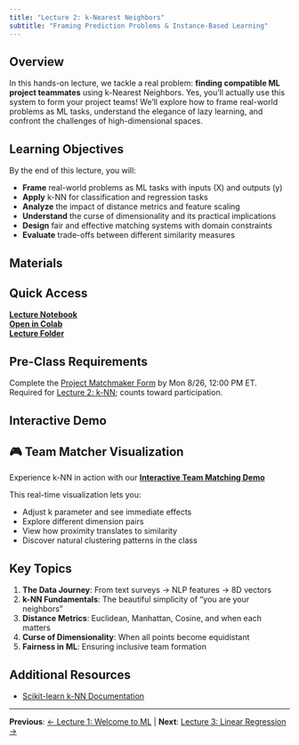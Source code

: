 ```yaml
---
title: "Lecture 2: k-Nearest Neighbors"
subtitle: "Framing Prediction Problems & Instance-Based Learning"
---
```


## Overview

In this hands-on lecture, we tackle a real problem: **finding compatible ML project teammates** using k-Nearest Neighbors. Yes, you'll actually use this system to form your project teams! We'll explore how to frame real-world problems as ML tasks, understand the elegance of lazy learning, and confront the challenges of high-dimensional spaces.

## Learning Objectives

By the end of this lecture, you will:

- **Frame** real-world problems as ML tasks with inputs (X) and outputs (y)
- **Apply** k-NN for classification and regression tasks
- **Analyze** the impact of distance metrics and feature scaling
- **Understand** the curse of dimensionality and its practical implications
- **Design** fair and effective matching systems with domain constraints
- **Evaluate** trade-offs between different similarity measures

## Materials

:::{.callout-tip}
## Quick Access
**[Lecture Notebook](https://github.com/jinming99/learn-ml-by-building/blob/main/Lecture%202%20KNN/02-KNN.ipynb)**  
**[Open in Colab](https://colab.research.google.com/github/jinming99/learn-ml-by-building/blob/main/Lecture%202%20KNN/02-KNN.ipynb)**  
**[Lecture Folder](https://github.com/jinming99/learn-ml-by-building/tree/main/Lecture%202%20KNN)**
:::

:::{.callout-important collapse=false}
## Pre-Class Requirements
Complete the [Project Matchmaker Form](https://docs.google.com/forms/d/e/1FAIpQLSfx5iz7JF3ePe1-c-HkKMlxiUICjjog9D89YGy5VtqfhUFu_g/viewform?usp=sharing&ouid=116115729328867711828) by Mon 8/26, 12:00 PM ET. Required for [Lecture 2: k-NN](02-knn.qmd); counts toward participation.
:::

## Interactive Demo

:::{.callout-note}
## 🎮 Team Matcher Visualization
Experience k-NN in action with our **[Interactive Team Matching Demo](https://github.com/jinming99/learn-ml-by-building/tree/main/Lecture%202%20KNN/project-matchmaker)**

This real-time visualization lets you:

- Adjust k parameter and see immediate effects
- Explore different dimension pairs 
- View how proximity translates to similarity
- Discover natural clustering patterns in the class
:::

## Key Topics

1. **The Data Journey**: From text surveys → NLP features → 8D vectors
2. **k-NN Fundamentals**: The beautiful simplicity of "you are your neighbors"
3. **Distance Metrics**: Euclidean, Manhattan, Cosine, and when each matters
4. **Curse of Dimensionality**: When all points become equidistant
5. **Fairness in ML**: Ensuring inclusive team formation

## Additional Resources

- [Scikit-learn k-NN Documentation](https://scikit-learn.org/stable/modules/neighbors.html)


---

**Previous**: [← Lecture 1: Welcome to ML](01-overview.qmd) | **Next**: [Lecture 3: Linear Regression →](03-linear.qmd)